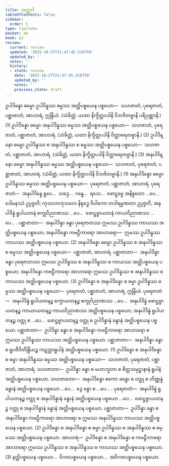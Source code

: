 ```yaml
---
title: အတ္ထျာဒိ
tableOfContents: false
sidebar:
  order: 5
type: tipitaka
basket: ab
book: p2
review:
  current: review
  updated: '2025-10-27T21:47:45.510759'
  updated_by: ''
  notes: ''
  history:
  - state: review
    date: '2025-10-27T21:47:45.510759'
    updated_by: ''
    notes: ''
    previous_state: draft
---
```



<ReviewStatus review={frontmatter.review} showDetails={true} />

<HypothesisAnnotation frontmatter={frontmatter} />

<DynamicBreadcrumb />

<Division number="464" book="p2" e="ch" v="38" p="556">

<Paragraph number="3502" book="p2">
ဥပါဒိန္နော ဓမ္မော ဥပါဒိန္နဿ ဓမ္မဿ အတ္ထိပစ္စယေန ပစ္စယော—  သဟဇာတံ, ပုရေဇာတံ, ပစ္ဆာဇာတံ, အာဟာရံ, ဣန္ဒြိယံ. (သံခိတ္တံ. ယထာ နိက္ခိတ္တပဒါနိ ဝိဘဇိတဗ္ဗာနိ ပရိပုဏ္ဏာနိ.) (1)
</Paragraph>

<Paragraph number="3503" book="p2">
ဥပါဒိန္နော ဓမ္မော အနုပါဒိန္နဿ ဓမ္မဿ အတ္ထိပစ္စယေန ပစ္စယော—  သဟဇာတံ, ပုရေဇာတံ, ပစ္ဆာဇာတံ, အာဟာရံ. (သံခိတ္တံ, ယထာ နိက္ခိတ္တပဒါနိ ဝိတ္ထာရေတဗ္ဗာနိ.) (2)
</Paragraph>

<Paragraph number="3504" book="p2">
ဥပါဒိန္နော ဓမ္မော ဥပါဒိန္နဿ စ အနုပါဒိန္နဿ စ ဓမ္မဿ အတ္ထိပစ္စယေန ပစ္စယော—  သဟဇာတံ, ပစ္ဆာဇာတံ, အာဟာရံ. (သံခိတ္တံ, ယထာ နိက္ခိတ္တပဒါနိ ဝိတ္ထာရေတဗ္ဗာနိ.) (3)
</Paragraph>

<Paragraph number="3505" book="p2">
အနုပါဒိန္နော ဓမ္မော အနုပါဒိန္နဿ ဓမ္မဿ အတ္ထိပစ္စယေန ပစ္စယော—  သဟဇာတံ, ပုရေဇာတံ, ပစ္ဆာဇာတံ, အာဟာရံ. (သံခိတ္တံ, ယထာ နိက္ခိတ္တပဒါနိ ဝိဘဇိတဗ္ဗာနိ.) (1)
</Paragraph>

<Paragraph number="3506" book="p2">
အနုပါဒိန္နော ဓမ္မော ဥပါဒိန္နဿ ဓမ္မဿ အတ္ထိပစ္စယေန ပစ္စယော—  ပုရေဇာတံ, ပစ္ဆာဇာတံ, အာဟာရံ. <Emphasis>ပုရေဇာတံ</Emphasis>—  အနုပါဒိန္နေ ရူပေ…  သဒ္ဒေ…  ဂန္ဓေ…  ရသေ…  ဖောဋ္ဌဗ္ဗေ အနိစ္စတော …ပေ…  ဒေါမနဿံ ဥပ္ပဇ္ဇတိ; ကုသလာကုသလေ နိရုဒ္ဓေ ဝိပါကော တဒါရမ္မဏတာ ဥပ္ပဇ္ဇတိ, အနုပါဒိန္နံ ရူပါယတနံ စက္ခုဝိညာဏဿ …ပေ…  ဖောဋ္ဌဗ္ဗာယတနံ ကာယဝိညာဏဿ …ပေ… . <Emphasis>ပစ္ဆာဇာတာ</Emphasis>—  အနုပါဒိန္နာ ခန္ဓာ ပုရေဇာတဿ ဣမဿ ဥပါဒိန္နဿ ကာယဿ အတ္ထိပစ္စယေန ပစ္စယော; အနုပါဒိန္နော <Emphasis>ကဗဠီကာရော အာဟာရော</Emphasis>—  ဣမဿ ဥပါဒိန္နဿ ကာယဿ အတ္ထိပစ္စယေန ပစ္စယော. (2)
</Paragraph>

<Paragraph number="3507" book="p2">
အနုပါဒိန္နော ဓမ္မော ဥပါဒိန္နဿ စ အနုပါဒိန္နဿ စ ဓမ္မဿ အတ္ထိပစ္စယေန ပစ္စယော—  ပစ္ဆာဇာတံ, အာဟာရံ. <Emphasis>ပစ္ဆာဇာတာ</Emphasis>—  အနုပါဒိန္နာ ခန္ဓာ ပုရေဇာတဿ ဣမဿ ဥပါဒိန္နဿ စ အနုပါဒိန္နဿ စ ကာယဿ အတ္ထိပစ္စယေန ပစ္စယော; အနုပါဒိန္နော <Emphasis>ကဗဠီကာရော အာဟာရော</Emphasis> ဣမဿ ဥပါဒိန္နဿ စ အနုပါဒိန္နဿ စ ကာယဿ အတ္ထိပစ္စယေန ပစ္စယော. (3)
</Paragraph>

</Division>
<Division number="465" book="p2" e="ch" v="38" p="557">

<Paragraph number="3508" book="p2">
ဥပါဒိန္နော စ အနုပါဒိန္နော စ ဓမ္မာ ဥပါဒိန္နဿ ဓမ္မဿ အတ္ထိပစ္စယေန ပစ္စယော—  ပုရေဇာတံ, ပစ္ဆာဇာတံ, အာဟာရံ, ဣန္ဒြိယံ. <Emphasis>ပုရေဇာတံ</Emphasis>—  အနုပါဒိန္နံ ရူပါယတနဉ္စ စက္ခာယတနဉ္စ စက္ခုဝိညာဏဿ …ပေ…  အနုပါဒိန္နံ ဖောဋ္ဌဗ္ဗာယတနဉ္စ ကာယာယတနဉ္စ ကာယဝိညာဏဿ အတ္ထိပစ္စယေန ပစ္စယော; အနုပါဒိန္နံ ရူပါယတနဉ္စ ဝတ္ထု စ …ပေ…  ဖောဋ္ဌဗ္ဗာယတနဉ္စ ဝတ္ထု စ ဥပါဒိန္နာနံ ခန္ဓာနံ အတ္ထိပစ္စယေန ပစ္စယော. <Emphasis>ပစ္ဆာဇာတာ</Emphasis>—  ဥပါဒိန္နာ ခန္ဓာ စ အနုပါဒိန္နော ကဗဠီကာရော အာဟာရော စ ဣမဿ ဥပါဒိန္နဿ ကာယဿ အတ္ထိပစ္စယေန ပစ္စယော. <Emphasis>ပစ္ဆာဇာတာ</Emphasis>—  အနုပါဒိန္နာ ခန္ဓာ စ ရူပဇီဝိတိန္ဒြိယဉ္စ ကဋတ္တာရူပါနံ အတ္ထိပစ္စယေန ပစ္စယော. (1)
</Paragraph>

<Paragraph number="3509" book="p2">
ဥပါဒိန္နော စ အနုပါဒိန္နော စ ဓမ္မာ အနုပါဒိန္နဿ ဓမ္မဿ အတ္ထိပစ္စယေန ပစ္စယော—  သဟဇာတံ, ပုရေဇာတံ, ပစ္ဆာဇာတံ, အာဟာရံ. <Emphasis>သဟဇာတာ</Emphasis>—  ဥပါဒိန္နာ ခန္ဓာ စ မဟာဘူတာ စ စိတ္တသမုဋ္ဌာနာနံ ရူပါနံ အတ္ထိပစ္စယေန ပစ္စယော. <Emphasis>သဟဇာတော</Emphasis>—  အနုပါဒိန္နော ဧကော ခန္ဓော စ ဝတ္ထု စ တိဏ္ဏန္နံ ခန္ဓာနံ အတ္ထိပစ္စယေန ပစ္စယော …ပေ…  ဒွေ ခန္ဓာ စ …ပေ… . <Emphasis>ပုရေဇာတံ</Emphasis>—  အနုပါဒိန္နံ ရူပါယတနဉ္စ ဝတ္ထု စ အနုပါဒိန္နာနံ ခန္ဓာနံ အတ္ထိပစ္စယေန ပစ္စယော …ပေ…  ဖောဋ္ဌဗ္ဗာယတနဉ္စ ဝတ္ထု စ အနုပါဒိန္နာနံ ခန္ဓာနံ အတ္ထိပစ္စယေန ပစ္စယော. <Emphasis>ပစ္ဆာဇာတာ</Emphasis>—  ဥပါဒိန္နာ ခန္ဓာ စ အနုပါဒိန္နော ကဗဠီကာရော အာဟာရော စ ဣမဿ အနုပါဒိန္နဿ ကာယဿ အတ္ထိပစ္စယေန ပစ္စယော. (2)
</Paragraph>

<Paragraph number="3510" book="p2">
ဥပါဒိန္နော စ အနုပါဒိန္နော စ ဓမ္မာ ဥပါဒိန္နဿ စ အနုပါဒိန္နဿ စ ဓမ္မဿ အတ္ထိပစ္စယေန ပစ္စယော. <Emphasis>အာဟာရံ</Emphasis>—  ဥပါဒိန္နော စ အနုပါဒိန္နော စ ကဗဠီကာရော အာဟာရော ဣမဿ ဥပါဒိန္နဿ စ အနုပါဒိန္နဿ စ ကာယဿ အတ္ထိပစ္စယေန ပစ္စယော. (3)
</Paragraph>

<Paragraph number="3511" book="p2">
နတ္ထိပစ္စယေန ပစ္စယော…  ဝိဂတပစ္စယေန ပစ္စယော…  အဝိဂတပစ္စယေန ပစ္စယော.
</Paragraph>
</Division>